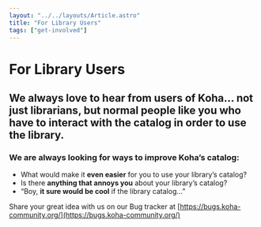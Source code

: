 ```yaml
---
layout: "../../layouts/Article.astro"
title: "For Library Users"
tags: ["get-involved"]
---
```


# For Library Users

## We always love to hear from users of Koha… not just librarians, but normal people like you who have to interact with the catalog in order to use the library.

### We are always looking for ways to improve Koha’s catalog:

- What would make it **even easier** for you to use your library’s catalog?
- Is there **anything that annoys you** about your library’s catalog?
- “Boy, **it sure would be cool** if the library catalog…”

Share your great idea with us on our Bug tracker at [https://bugs.koha-community.org/](https://bugs.koha-community.org/)
